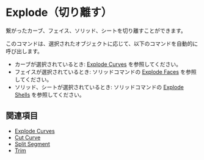 
# Explode（切り離す）

<Reference shortcut="Alt + J" command="Explode" button="" />

繋がったカーブ、フェイス、ソリッド、シートを切り離すことができます。

このコマンドは、選択されたオブジェクトに応じて、以下のコマンドを自動的に呼び出します。
- カーブが選択されているとき: [Explode Curves](./explode-curve) を参照してください。
- フェイスが選択されているとき: ソリッドコマンドの [Explode Faces](../solid/explode-faces) を参照してください。
- ソリッド、シートが選択されているとき: ソリッドコマンドの [Explode Shells](../solid/explode-sheets) を参照してください。


## 関連項目
- [Explode Curves](./explode-curve)
- [Cut Curve](./cut-curve)
- [Split Segment](./split-segment)
- [Trim](./trim)













